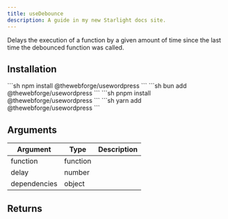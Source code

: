 ```yaml
---
title: useDebounce
description: A guide in my new Starlight docs site.
---
```


Delays the execution of a function by a given amount of time since the last time the debounced function was called.

## Installation


<Tabs>
  <TabItem label="npm">
  ```sh
    npm install @thewebforge/usewordpress
  ```
  </TabItem>
  <TabItem label="bun">
  ```sh
    bun add @thewebforge/usewordpress
  ```
  </TabItem>
  <TabItem label="pnpm">
  ```sh
    pnpm install @thewebforge/usewordpress
  ```
  </TabItem>
  <TabItem label="Yarn">
  ```sh
    yarn add @thewebforge/usewordpress
  ```
  </TabItem>
</Tabs>

## Arguments

| Argument | Type     | Description |
| -------- | -------- | ----------- |
| function       | function |             |
| delay     | number   |             |
| dependencies | object   |             |

## Returns

